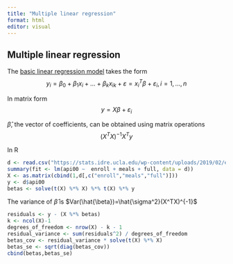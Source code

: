 ```yaml
---
title: "Multiple linear regression"
format: html
editor: visual
---
```


## Multiple linear regression

The [basic linear regression model](https://en.wikipedia.org/wiki/Linear_regression) takes the form $$y_i=\beta_0+\beta_1x_i+...+\beta_kx_{ik}+\varepsilon = x_i^T\beta+\varepsilon_i, i = 1,...,n$$

In matrix form $$y=X\beta+\varepsilon_i$$

$\hat{\beta}$, the vector of coefficients, can be obtained using matrix operations $$(X^TX)^{-1}X^Ty$$

In R

```r
d <- read.csv("https://stats.idre.ucla.edu/wp-content/uploads/2019/02/elemapi2v2.csv")
summary(fit <- lm(api00 ~  enroll + meals + full, data = d))
X <- as.matrix(cbind(1,d[,c("enroll","meals","full")]))
y <- d$api00
betas <- solve(t(X) %*% X) %*% t(X) %*% y
```

The variance of $\hat{\beta}$ is $Var(\hat{\beta})=\hat{\sigma^2}(X^TX)^{-1}$

```r
residuals <- y - (X %*% betas)
k <- ncol(X)-1
degrees_of_freedom <- nrow(X) - k - 1
residual_variance <- sum(residuals^2) / degrees_of_freedom 
betas_cov <- residual_variance * solve(t(X) %*% X)
betas_se <- sqrt(diag(betas_cov))
cbind(betas,betas_se)
```